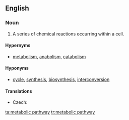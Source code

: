 ==English==
{{wikipedia}}

===Noun===
{{en-noun|head=[[metabolic]] [[pathway]]}}

# {{context|physiology|lang=en}} A series of chemical reactions occurring within a cell.

====Hypernyms====
* {{sense|physiology}} [[metabolism]], [[anabolism]], [[catabolism]]

====Hyponyms====
* {{sense|physiology}} [[cycle]], [[synthesis]], [[biosynthesis]], [[interconversion]]

====Translations====
{{trans-top|series of chemical reactions}}
* Czech: {{t|cs|metabolická dráha|f}}
{{trans-mid}}
{{trans-bottom}}

[[ta:metabolic pathway]]
[[tr:metabolic pathway]]